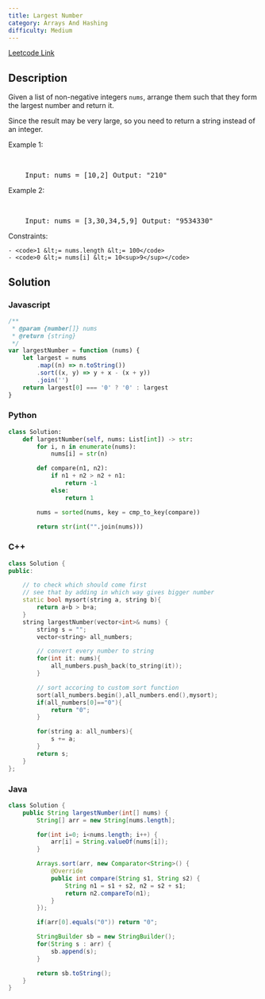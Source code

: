 ```yaml
---
title: Largest Number
category: Arrays And Hashing
difficulty: Medium
---
```


<Callout>

[Leetcode Link](https://leetcode.com/problems/largest-number)

</Callout>

## Description

Given a list of non-negative integers <code>nums</code>, arrange them such that they form the largest number and return it.

Since the result may be very large, so you need to return a string instead of an integer.

Example 1:

<br />

<pre className="overflow-x-auto">
	Input: nums = [10,2] Output: &quot;210&quot;
</pre>

Example 2:

<br />

<pre className="overflow-x-auto">
	Input: nums = [3,30,34,5,9] Output: &quot;9534330&quot;
</pre>

Constraints:

    - <code>1 &lt;= nums.length &lt;= 100</code>
    - <code>0 &lt;= nums[i] &lt;= 10<sup>9</sup></code>

## Solution

### Javascript

```javascript
/**
 * @param {number[]} nums
 * @return {string}
 */
var largestNumber = function (nums) {
	let largest = nums
		.map((n) => n.toString())
		.sort((x, y) => y + x - (x + y))
		.join('')
	return largest[0] === '0' ? '0' : largest
}
```

### Python

```python
class Solution:
    def largestNumber(self, nums: List[int]) -> str:
        for i, n in enumerate(nums):
            nums[i] = str(n)

        def compare(n1, n2):
            if n1 + n2 > n2 + n1:
                return -1
            else:
                return 1

        nums = sorted(nums, key = cmp_to_key(compare))

        return str(int("".join(nums)))

```

### C++

```cpp
class Solution {
public:

    // to check which should come first
    // see that by adding in which way gives bigger number
    static bool mysort(string a, string b){
        return a+b > b+a;
    }
    string largestNumber(vector<int>& nums) {
        string s = "";
        vector<string> all_numbers;

        // convert every number to string
        for(int it: nums){
            all_numbers.push_back(to_string(it));
        }

        // sort accoring to custom sort function
        sort(all_numbers.begin(),all_numbers.end(),mysort);
        if(all_numbers[0]=="0"){
            return "0";
        }

        for(string a: all_numbers){
            s += a;
        }
        return s;
    }
};
```

### Java

```java
class Solution {
    public String largestNumber(int[] nums) {
        String[] arr = new String[nums.length];

        for(int i=0; i<nums.length; i++) {
            arr[i] = String.valueOf(nums[i]);
        }

        Arrays.sort(arr, new Comparator<String>() {
            @Override
            public int compare(String s1, String s2) {
                String n1 = s1 + s2, n2 = s2 + s1;
                return n2.compareTo(n1);
            }
        });

        if(arr[0].equals("0")) return "0";

        StringBuilder sb = new StringBuilder();
        for(String s : arr) {
            sb.append(s);
        }

        return sb.toString();
    }
}
```
